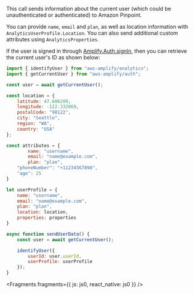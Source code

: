 This call sends information about the current user (which could be unauthenticated or authenticated) to Amazon Pinpoint.

You can provide `name`, `email` and `plan`, as well as location information with `AnalyticsUserProfile.Location`. You can also send additional custom attributes using  `AnalyticsProperties`.

If the user is signed in through [Amplify.Auth.signIn](/lib/auth/signin), then you can retrieve the current user's ID as shown below:

```js
import { identifyUser } from "aws-amplify/analytics";
import { getCurrentUser } from "aws-amplify/auth";

const user = await getCurrentUser(); 

const location = {
    latitude: 47.606209,
    longitude: -122.332069,
    postalCode: "98122",
    city: "Seattle",
    region: "WA",
    country: "USA"
};

const attributes = {
        name: "username",
        email: "name@example.com",
        plan: "plan",
    "phoneNumber": "+11234567890",
    "age": 25
}

let userProfile = {
    name: "username",
    email: "name@example.com",
    plan: "plan",
    location: location,
    properties: properties
}

async function sendUserData() {
    const user = await getCurrentUser(); 

    identifyUser({
        userId: user.userId,
        userProfile: userProfile
    });
}
```


<Fragments fragments={{ js: js0, react_native: js0 }} />
